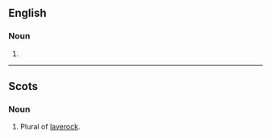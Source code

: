 ==English==

===Noun===
{{head|en|noun form}}

# {{plural of|laverock|lang=en}}

----

==Scots==

===Noun===
{{head|sco|noun plural form}}

# Plural of [[laverock]].